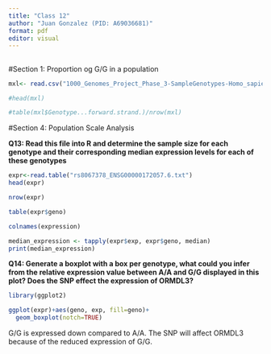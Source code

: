 ```yaml
---
title: "Class 12"
author: "Juan Gonzalez (PID: A69036681)"
format: pdf
editor: visual
---
```


## 

#Section 1: Proportion og G/G in a population

```r
mxl<- read.csv("1000_Genomes_Project_Phase_3-SampleGenotypes-Homo_sapiens_Variation_Sample_rs8067378.csv")

#head(mxl)
```

```r
#table(mxl$Genotype...forward.strand.)/nrow(mxl)
```

#Section 4: Population Scale Analysis

**Q13: Read this file into R and determine the sample size for each genotype and their corresponding median expression levels for each of these genotypes**

```r
expr<-read.table("rs8067378_ENSG00000172057.6.txt")
head(expr)
```
```r
nrow(expr)
```

```r
table(expr$geno)
```

```r
colnames(expression)
```


```r
median_expression <- tapply(expr$exp, expr$geno, median)
print(median_expression)
```

**Q14: Generate a boxplot with a box per genotype, what could you infer from the relative expression value between A/A and G/G displayed in this plot? Does the SNP effect the expression of ORMDL3?**

```r
library(ggplot2)
```

```r
ggplot(expr)+aes(geno, exp, fill=geno)+
  geom_boxplot(notch=TRUE)
```
G/G is expressed down compared to A/A. The SNP will affect ORMDL3 because of the reduced expression of G/G. 
